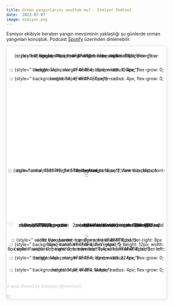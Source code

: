 ```yaml
---
title: Orman yangınlarını unuttuk mu? - Esmiyor Podcast
date: '2023-07-07'
image: esmiyor.png
---
```


Esmiyor ekibiyle beraber yangın mevsiminin yaklaştığı şu günlerde orman yangınları konuştuk. Podcast [Spotify](https://open.spotify.com/episode/1MMaaKsw23I4m9lEpSFBrb?si=b58c138d371e4e8c&nd=1) üzerinden dinlenebilir.

<blockquote class="instagram-media" data-instgrm-permalink="https://www.instagram.com/reel/CuouWKWo56-/?utm_source=ig_embed&amp;utm_campaign=loading" data-instgrm-version="14" style=" background:#FFF; border:0; border-radius:3px; box-shadow:0 0 1px 0 rgba(0,0,0,0.5),0 1px 10px 0 rgba(0,0,0,0.15); margin: 1px; max-width:540px; min-width:326px; padding:0; width:99.375%; width:-webkit-calc(100% - 2px); width:calc(100% - 2px);">

::: {style="padding:16px;"}
<a href="https://www.instagram.com/reel/CuouWKWo56-/?utm_source=ig_embed&amp;utm_campaign=loading" style=" background:#FFFFFF; line-height:0; padding:0 0; text-align:center; text-decoration:none; width:100%;" target="_blank">

::: {style=" display: flex; flex-direction: row; align-items: center;"}
::: {style="background-color: #F4F4F4; border-radius: 50%; flex-grow: 0; height: 40px; margin-right: 14px; width: 40px;"}
:::

::: {style="display: flex; flex-direction: column; flex-grow: 1; justify-content: center;"}
::: {style=" background-color: #F4F4F4; border-radius: 4px; flex-grow: 0; height: 14px; margin-bottom: 6px; width: 100px;"}
:::

::: {style=" background-color: #F4F4F4; border-radius: 4px; flex-grow: 0; height: 14px; width: 60px;"}
:::
:::
:::

::: {style="padding: 19% 0;"}
:::

::: {style="display:block; height:50px; margin:0 auto 12px; width:50px;"}
<svg width="50px" height="50px" viewBox="0 0 60 60" version="1.1" xmlns="https://www.w3.org/2000/svg" xmlns:xlink="https://www.w3.org/1999/xlink">

<g stroke="none" stroke-width="1" fill="none" fill-rule="evenodd"><g transform="translate(-511.000000, -20.000000)" fill="#000000"><g><path d="M556.869,30.41 C554.814,30.41 553.148,32.076 553.148,34.131 C553.148,36.186 554.814,37.852 556.869,37.852 C558.924,37.852 560.59,36.186 560.59,34.131 C560.59,32.076 558.924,30.41 556.869,30.41 M541,60.657 C535.114,60.657 530.342,55.887 530.342,50 C530.342,44.114 535.114,39.342 541,39.342 C546.887,39.342 551.658,44.114 551.658,50 C551.658,55.887 546.887,60.657 541,60.657 M541,33.886 C532.1,33.886 524.886,41.1 524.886,50 C524.886,58.899 532.1,66.113 541,66.113 C549.9,66.113 557.115,58.899 557.115,50 C557.115,41.1 549.9,33.886 541,33.886 M565.378,62.101 C565.244,65.022 564.756,66.606 564.346,67.663 C563.803,69.06 563.154,70.057 562.106,71.106 C561.058,72.155 560.06,72.803 558.662,73.347 C557.607,73.757 556.021,74.244 553.102,74.378 C549.944,74.521 548.997,74.552 541,74.552 C533.003,74.552 532.056,74.521 528.898,74.378 C525.979,74.244 524.393,73.757 523.338,73.347 C521.94,72.803 520.942,72.155 519.894,71.106 C518.846,70.057 518.197,69.06 517.654,67.663 C517.244,66.606 516.755,65.022 516.623,62.101 C516.479,58.943 516.448,57.996 516.448,50 C516.448,42.003 516.479,41.056 516.623,37.899 C516.755,34.978 517.244,33.391 517.654,32.338 C518.197,30.938 518.846,29.942 519.894,28.894 C520.942,27.846 521.94,27.196 523.338,26.654 C524.393,26.244 525.979,25.756 528.898,25.623 C532.057,25.479 533.004,25.448 541,25.448 C548.997,25.448 549.943,25.479 553.102,25.623 C556.021,25.756 557.607,26.244 558.662,26.654 C560.06,27.196 561.058,27.846 562.106,28.894 C563.154,29.942 563.803,30.938 564.346,32.338 C564.756,33.391 565.244,34.978 565.378,37.899 C565.522,41.056 565.552,42.003 565.552,50 C565.552,57.996 565.522,58.943 565.378,62.101 M570.82,37.631 C570.674,34.438 570.167,32.258 569.425,30.349 C568.659,28.377 567.633,26.702 565.965,25.035 C564.297,23.368 562.623,22.342 560.652,21.575 C558.743,20.834 556.562,20.326 553.369,20.18 C550.169,20.033 549.148,20 541,20 C532.853,20 531.831,20.033 528.631,20.18 C525.438,20.326 523.257,20.834 521.349,21.575 C519.376,22.342 517.703,23.368 516.035,25.035 C514.368,26.702 513.342,28.377 512.574,30.349 C511.834,32.258 511.326,34.438 511.181,37.631 C511.035,40.831 511,41.851 511,50 C511,58.147 511.035,59.17 511.181,62.369 C511.326,65.562 511.834,67.743 512.574,69.651 C513.342,71.625 514.368,73.296 516.035,74.965 C517.703,76.634 519.376,77.658 521.349,78.425 C523.257,79.167 525.438,79.673 528.631,79.82 C531.831,79.965 532.853,80.001 541,80.001 C549.148,80.001 550.169,79.965 553.369,79.82 C556.562,79.673 558.743,79.167 560.652,78.425 C562.623,77.658 564.297,76.634 565.965,74.965 C567.633,73.296 568.659,71.625 569.425,69.651 C570.167,67.743 570.674,65.562 570.82,62.369 C570.966,59.17 571,58.147 571,50 C571,41.851 570.966,40.831 570.82,37.631"></path></g></g></g>

</svg>
:::

::: {style="padding-top: 8px;"}
::: {style=" color:#3897f0; font-family:Arial,sans-serif; font-size:14px; font-style:normal; font-weight:550; line-height:18px;"}
View this post on Instagram
:::
:::

::: {style="padding: 12.5% 0;"}
:::

::: {style="display: flex; flex-direction: row; margin-bottom: 14px; align-items: center;"}
<div>

::: {style="background-color: #F4F4F4; border-radius: 50%; height: 12.5px; width: 12.5px; transform: translateX(0px) translateY(7px);"}
:::

::: {style="background-color: #F4F4F4; height: 12.5px; transform: rotate(-45deg) translateX(3px) translateY(1px); width: 12.5px; flex-grow: 0; margin-right: 14px; margin-left: 2px;"}
:::

::: {style="background-color: #F4F4F4; border-radius: 50%; height: 12.5px; width: 12.5px; transform: translateX(9px) translateY(-18px);"}
:::

</div>

::: {style="margin-left: 8px;"}
::: {style=" background-color: #F4F4F4; border-radius: 50%; flex-grow: 0; height: 20px; width: 20px;"}
:::

::: {style=" width: 0; height: 0; border-top: 2px solid transparent; border-left: 6px solid #f4f4f4; border-bottom: 2px solid transparent; transform: translateX(16px) translateY(-4px) rotate(30deg)"}
:::
:::

::: {style="margin-left: auto;"}
::: {style=" width: 0px; border-top: 8px solid #F4F4F4; border-right: 8px solid transparent; transform: translateY(16px);"}
:::

::: {style=" background-color: #F4F4F4; flex-grow: 0; height: 12px; width: 16px; transform: translateY(-4px);"}
:::

::: {style=" width: 0; height: 0; border-top: 8px solid #F4F4F4; border-left: 8px solid transparent; transform: translateY(-4px) translateX(8px);"}
:::
:::
:::

::: {style="display: flex; flex-direction: column; flex-grow: 1; justify-content: center; margin-bottom: 24px;"}
::: {style=" background-color: #F4F4F4; border-radius: 4px; flex-grow: 0; height: 14px; margin-bottom: 6px; width: 224px;"}
:::

::: {style=" background-color: #F4F4F4; border-radius: 4px; flex-grow: 0; height: 14px; width: 144px;"}
:::
:::

</a>

<p style=" color:#c9c8cd; font-family:Arial,sans-serif; font-size:14px; line-height:17px; margin-bottom:0; margin-top:8px; overflow:hidden; padding:8px 0 7px; text-align:center; text-overflow:ellipsis; white-space:nowrap;">

<a href="https://www.instagram.com/reel/CuouWKWo56-/?utm_source=ig_embed&amp;utm_campaign=loading" style=" color:#c9c8cd; font-family:Arial,sans-serif; font-size:14px; font-style:normal; font-weight:normal; line-height:17px; text-decoration:none;" target="_blank">A post shared by Esmiyor (@esmiyor)</a>

</p>
:::

</blockquote>

```{=html}
<script async src="//www.instagram.com/embed.js"></script>
```
